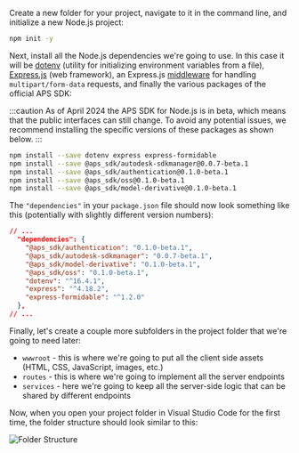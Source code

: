 Create a new folder for your project, navigate to it in the command line, and initialize a new
Node.js project:

```bash
npm init -y
```

Next, install all the Node.js dependencies we're going to use. In this case it will be
[dotenv](https://www.npmjs.com/package/dotenv) (utility for initializing environment variables from a file),
[Express.js](https://expressjs.com) (web framework), an Express.js [middleware](https://expressjs.com/en/guide/using-middleware.html)
for handling `multipart/form-data` requests, and finally the various packages of the official APS SDK:

:::caution
As of April 2024 the APS SDK for Node.js is in beta, which means that the public interfaces can still change.
To avoid any potential issues, we recommend installing the specific versions of these packages as shown below.
:::

```bash
npm install --save dotenv express express-formidable
npm install --save @aps_sdk/autodesk-sdkmanager@0.0.7-beta.1
npm install --save @aps_sdk/authentication@0.1.0-beta.1
npm install --save @aps_sdk/oss@0.1.0-beta.1
npm install --save @aps_sdk/model-derivative@0.1.0-beta.1
```

The `"dependencies"` in your `package.json` file should now look something like this
(potentially with slightly different version numbers):

```json
// ...
  "dependencies": {
    "@aps_sdk/authentication": "0.1.0-beta.1",
    "@aps_sdk/autodesk-sdkmanager": "0.0.7-beta.1",
    "@aps_sdk/model-derivative": "0.1.0-beta.1",
    "@aps_sdk/oss": "0.1.0-beta.1",
    "dotenv": "^16.4.1",
    "express": "^4.18.2",
    "express-formidable": "^1.2.0"
  },
// ...
```

Finally, let's create a couple more subfolders in the project folder that we're going
to need later:

- `wwwroot` - this is where we're going to put all the client side assets (HTML, CSS, JavaScript, images, etc.)
- `routes` - this is where we're going to implement all the server endpoints
- `services` - here we're going to keep all the server-side logic that can be shared by different endpoints

Now, when you open your project folder in Visual Studio Code for the first time, the folder structure
should look similar to this:

![Folder Structure](folder-structure.webp)
